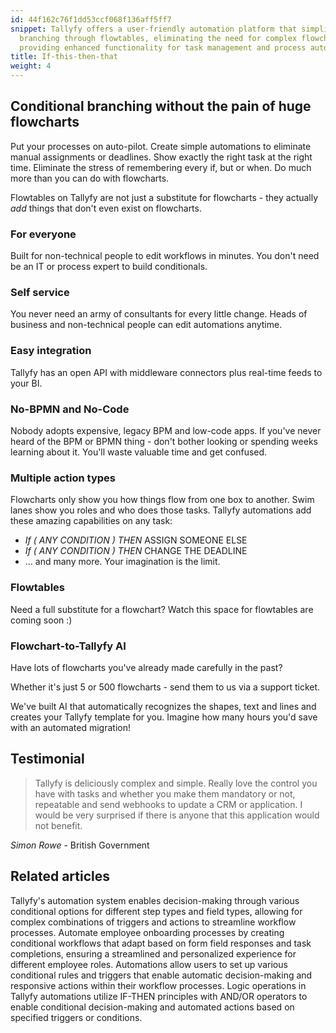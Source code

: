 ```yaml
---
id: 44f162c76f1dd53ccf068f136aff5ff7
snippet: Tallyfy offers a user-friendly automation platform that simplifies conditional
  branching through flowtables, eliminating the need for complex flowcharts while
  providing enhanced functionality for task management and process automation.
title: If-this-then-that
weight: 4
---
```


## Conditional branching without the pain of huge flowcharts

Put your processes on auto-pilot. Create simple automations to eliminate manual assignments or deadlines. Show exactly the right task at the right time. Eliminate the stress of remembering every if, but or when. Do much more than you can do with flowcharts.

Flowtables on Tallyfy are not just a substitute for flowcharts - they actually _add_ things that don't even exist on flowcharts.

<lite-vimeo videoid="905736451"></lite-vimeo>

### For everyone

Built for non-technical people to edit workflows in minutes. You don't need be an IT or process expert to build conditionals.

### Self service

You never need an army of consultants for every little change. Heads of business and non-technical people can edit automations anytime.

### Easy integration

Tallyfy has an open API with middleware connectors plus real-time feeds to your BI.

### No-BPMN and No-Code

Nobody adopts expensive, legacy BPM and low-code apps. If you've never heard of the BPM or BPMN thing - don't bother looking or spending weeks learning about it. You'll waste valuable time and get confused.

### Multiple action types

Flowcharts only show you how things flow from one box to another. Swim lanes show you roles and who does those tasks. Tallyfy automations add these amazing capabilities on any task:

* _If ( ANY CONDITION ) THEN_ ASSIGN SOMEONE ELSE
* _If ( ANY CONDITION ) THEN_ CHANGE THE DEADLINE
* ... and many more. Your imagination is the limit.

### Flowtables

Need a full substitute for a flowchart? Watch this space for flowtables are coming soon :)

### Flowchart-to-Tallyfy AI

Have lots of flowcharts you've already made carefully in the past?

Whether it's just 5 or 500 flowcharts - send them to us via a support ticket.

We've built AI that automatically recognizes the shapes, text and lines and creates your Tallyfy template for you. Imagine how many hours you'd save with an automated migration!

## Testimonial

> Tallyfy is deliciously complex and simple. Really love the control you have with tasks and whether you make them mandatory or not, repeatable and send webhooks to update a CRM or application. I would be very surprised if there is anyone that this application would not benefit.

_Simon Rowe_ - British Government


## Related articles
<CardGrid>
<LinkTitleCard header="<b>Conditionals > Conditionals (IF) explained</b>" href="/products/pro/documenting/templates/automations/conditionals/conditionals-explained/" > Tallyfy's automation system enables decision-making through various conditional options for different step types and field types, allowing for complex combinations of triggers and actions to streamline workflow processes. </LinkTitleCard>
<LinkTitleCard header="<b>Tutorials > Create an automation</b>" href="/products/pro/tutorials/how-can-tallyfy-automate-and-streamline-my-processes/" > Automate employee onboarding processes by creating conditional workflows that adapt based on form field responses and task completions, ensuring a streamlined and personalized experience for different employee roles. </LinkTitleCard>
<LinkTitleCard header="<b>Automations > Conditionals</b>" href="/products/pro/documenting/templates/automations/conditionals/" > Automations allow users to set up various conditional rules and triggers that enable automatic decision-making and responsive actions within their workflow processes. </LinkTitleCard>
<LinkTitleCard header="<b>Automations > Logic operations Explained</b>" href="/products/pro/documenting/templates/automations/logic-explained/" > Logic operations in Tallyfy automations utilize IF-THEN principles with AND/OR operators to enable conditional decision-making and automated actions based on specified triggers or conditions. </LinkTitleCard>
</CardGrid>